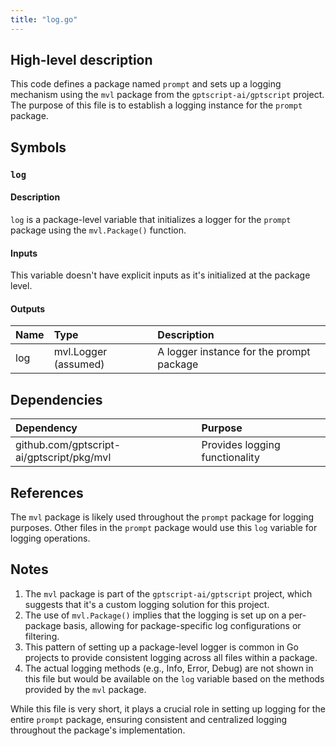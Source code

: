 ```yaml
---
title: "log.go"
---
```


## High-level description
This code defines a package named `prompt` and sets up a logging mechanism using the `mvl` package from the `gptscript-ai/gptscript` project. The purpose of this file is to establish a logging instance for the `prompt` package.

## Symbols

### `log`
#### Description
`log` is a package-level variable that initializes a logger for the `prompt` package using the `mvl.Package()` function.

#### Inputs
This variable doesn't have explicit inputs as it's initialized at the package level.

#### Outputs
| Name | Type | Description |
|:-----|:-----|:------------|
| log | mvl.Logger (assumed) | A logger instance for the prompt package |

## Dependencies
| Dependency | Purpose |
|:-----------|:--------|
| github.com/gptscript-ai/gptscript/pkg/mvl | Provides logging functionality |

## References
The `mvl` package is likely used throughout the `prompt` package for logging purposes. Other files in the `prompt` package would use this `log` variable for logging operations.

## Notes
1. The `mvl` package is part of the `gptscript-ai/gptscript` project, which suggests that it's a custom logging solution for this project.
2. The use of `mvl.Package()` implies that the logging is set up on a per-package basis, allowing for package-specific log configurations or filtering.
3. This pattern of setting up a package-level logger is common in Go projects to provide consistent logging across all files within a package.
4. The actual logging methods (e.g., Info, Error, Debug) are not shown in this file but would be available on the `log` variable based on the methods provided by the `mvl` package.

While this file is very short, it plays a crucial role in setting up logging for the entire `prompt` package, ensuring consistent and centralized logging throughout the package's implementation.